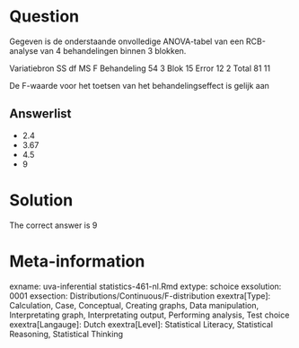 Question
========

Gegeven is de onderstaande onvolledige ANOVA-tabel van een RCB-analyse van 4 behandelingen binnen 3 blokken.

Variatiebron SS df MS F
Behandeling 54 3
Blok 15
Error 12 2
Total 81 11

De F-waarde voor het toetsen van het behandelingseffect is gelijk aan 

Answerlist
----------
* 2.4
* 3.67
* 4.5
* 9

Solution
========

The correct answer is  9 

Meta-information
================
exname: uva-inferential statistics-461-nl.Rmd 
extype: schoice 
exsolution: 0001 
exsection: Distributions/Continuous/F-distribution
exextra[Type]: Calculation, Case, Conceptual, Creating graphs, Data manipulation, Interpretating graph, Interpretating output, Performing analysis, Test choice 
exextra[Langauge]: Dutch 
exextra[Level]: Statistical Literacy, Statistical Reasoning, Statistical Thinking 
